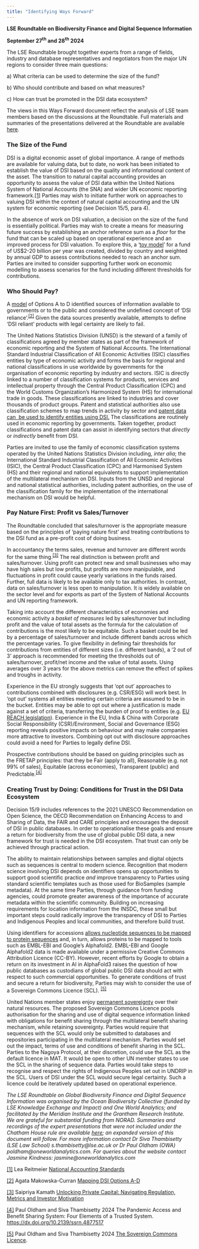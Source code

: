 ```yaml
---
title: "Identifying Ways Forward"
---
```


**LSE Roundtable on Biodiversity Finance and Digital Sequence Information**

**September 27^th^ and 28^th^ 2024**

The LSE Roundtable brought together experts from a range of fields, industry and database representatives and negotiators from the major UN regions to consider three main questions:

a\) What criteria can be used to determine the size of the fund?

b\) Who should contribute and based on what measures?

c\) How can trust be promoted in the DSI data ecosystem?

The views in this Ways Forward document reflect the analysis of LSE team members based on the discussions at the Roundtable. Full materials and summaries of the presentations delivered at the Roundtable are available [here](https://oneworldanalytics.com/biodiversity-finance-dsi/presentations.html).

### The Size of the Fund

DSI is a digital economic asset of global importance. A range of methods are available for valuing data, but to date, no work has been initiated to establish the value of DSI based on the quality and informational content of the asset. The transition to natural capital accounting provides an opportunity to assess the value of DSI data within the United Nations System of National Accounts (the SNA) and wider UN economic reporting framework.[\[1\]](#_ftn1) Parties may wish to initiate further work on approaches to valuing DSI within the context of natural capital accounting and the UN system for economic reporting (see Decision 15/5, para 4).

In the absence of work on DSI valuation, a decision on the size of the fund is essentially political. Parties may wish to create a means for measuring future success by establishing an anchor reference sum as a *floor* for the fund that can be scaled up based on operational experience and an improved process for DSI valuation. To explore this, a ‘[toy model](https://www.dropbox.com/scl/fi/571c4fm7s0a4lm8yil9bo/Kamath_TOY_MODEL_To_be_printed.xlsx?rlkey=4ppi09aipdx0xq4caeokn5ejv&st=yh4yd2im&dl=0)’ for a fund of US\$2-20 billion per year was created, divided by country and weighted by annual GDP to assess contributions needed to reach an anchor sum. Parties are invited to consider supporting further work on economic modelling to assess scenarios for the fund including different thresholds for contributions.

### Who Should Pay?

A [model](https://www.dropbox.com/scl/fi/12pytjixbvmawio869dwf/Makowska-Revenue-Model-Components-Table-PRINTED.pptx?rlkey=b8hxgviuu29gojol7bfgxzzlq&st=t0haqk1u&dl=0) of Options A to D identified sources of information available to governments or to the public and considered the undefined concept of ‘DSI reliance’.^[\[2\]](#_ftn2)^ Given the data sources presently available, attempts to define ‘DSI reliant’ products with legal certainty are likely to fail.

The United Nations Statistics Division (UNSD) is the steward of a family of classifications agreed by member states as part of the framework of economic reporting and the System of National Accounts. The International Standard Industrial Classification of All Economic Activities (ISIC) classifies entities by type of economic activity and forms the basis for regional and national classifications in use worldwide by governments for the organisation of economic reporting by industry and sectors. ISIC is directly linked to a number of classification systems for products, services and intellectual property through the Central Product Classification (CPC) and the World Customs Organization’s Harmonized System (HS) for international trade in goods. These classifications are linked to industries and cover thousands of product groups. Patent and statistical authorities also use classification schemes to map trends in activity by sector and [patent data can  be used to identify entities using DSI.](https://www.dropbox.com/scl/fi/lfhc3xcqfdsjwkchst2mb/oldham_patent_data_dsi.pptx?rlkey=8doya9np6eledpi8dnmeg6suy&st=0ylfh91d&dl=0) The classifications are routinely used in economic reporting by governments. Taken together, product classifications and patent data can assist in identifying sectors that *directly* or *indirectly* benefit from DSI.

Parties are invited to use the family of economic classification systems operated by the United Nations Statistics Division including, *inter alia*; the International Standard Industrial Classification of All Economic Activities (ISIC), the Central Product Classification (CPC) and Harmonised System (HS) and their regional and national equivalents to support implementation of the multilateral mechanism on DSI. Inputs from the UNSD and regional and national statistical authorities, including patent authorities, on the use of the classification family for the implementation of the international mechanism on DSI would be helpful.

### Pay Nature First: Profit vs Sales/Turnover

The Roundtable concluded that sales/turnover is the appropriate measure based on the principles of ‘paying nature first’ and treating contributions to the DSI fund as a pre-profit cost of doing business.

In accountancy the terms sales, revenue and turnover are different words for the same thing.^[\[3\]](#_ftn3)^ The real distinction is between profit and sales/turnover. Using profit can protect new and small businesses who may have high sales but low profits, but profits are more manipulable, and fluctuations in profit could cause yearly variations in the funds raised. Further, full data is likely to be available only to tax authorities. In contrast, data on sales/turnover is less open to manipulation. It is widely available on the sector level and for exports as part of the System of National Accounts and UN reporting framework.

Taking into account the different characteristics of economies and economic activity a *basket of measures* led by sales/turnover but including profit and the value of total assets as the formula for the calculation of contributions is the most likely to be equitable. Such a basket could be led by a percentage of sales/turnover and include different bands across which the percentage varies. To give flexibility in defining fair thresholds for contributions from entities of different sizes (i.e. different bands), a ‘2 out of 3’ approach is recommended for meeting the thresholds out of sales/turnover, profit/net income and the value of total assets. Using averages over 3 years for the above metrics can remove the effect of spikes and troughs in activity.

Experience in the EU strongly suggests that ‘opt out’ approaches to contributions combined with disclosures (e.g. CSR/ESG) will work best. In ‘opt out’ systems all entities meeting certain criteria are assumed to be in the bucket. Entities may be able to opt out where a justification is made against a set of criteria, transferring the burden of proof to entities (e.g. [EU REACH legislation](https://environment.ec.europa.eu/topics/chemicals/reach-regulation_en)). Experience in the EU, India & China with Corporate Social Responsibility (CSR)/Environment, Social and Governance (ESG) reporting reveals positive impacts on behaviour and may make companies more attractive to investors. Combining opt out with disclosure approaches could avoid a need for Parties to legally define DSI.

Prospective contributions should be based on guiding principles such as the FRETAP principles: that they be Fair (apply to all), Reasonable (e.g. not 99% of sales), Equitable (across economies), Transparent (public) and Predictable.^[\[4\]](#_ftn4)^

### Creating Trust by Doing: Conditions for Trust in the DSI Data Ecosystem

Decision 15/9 includes references to the 2021 UNESCO Recommendation on Open Science, the OECD Recommendation on Enhancing Access to and Sharing of Data, the FAIR and CARE principles and encourages the deposit of DSI in public databases. In order to operationalise these goals and ensure a return for biodiversity from the use of global public DSI data, a new framework for trust is needed in the DSI ecosystem. That trust can only be achieved through practical action.

The ability to maintain relationships between samples and digital objects such as sequences is central to modern science. Recognition that modern science involving DSI depends on identifiers opens up opportunities to support good scientific practice *and* improve transparency to Parties using standard scientific templates such as those used for BioSamples (sample metadata). At the same time Parties, through guidance from funding agencies, could promote greater awareness of the importance of accurate metadata within the scientific community. Building on increasing requirements for location information from the INSDC, these small but important steps could radically improve the transparency of DSI to Parties and Indigenous Peoples and local communities, and therefore build trust.

Using identifiers for accessions [allows nucleotide sequences to be mapped to protein sequences](https://www.dropbox.com/scl/fi/779sga69h9k8oo5fao892/oldham_data_trust_alphafold.pptx?rlkey=6eb8rfajg2hxvr3c58xeh4ejm&st=053tmw19&dl=0) and, in turn, allows proteins to be mapped to tools such as EMBL-EBI and Google’s Alphafold2. EMBL-EBI and Google Alphafold2 data is made available under a permissive Creative Commons Attribution Licence (CC-BY). However, recent efforts by Google to obtain a return on its investment in AI in AlphaFold3 raises the question of how public databases as custodians of global public DSI data should act with respect to such commercial opportunities. To generate conditions of trust and secure a return for biodiversity, Parties may wish to consider the use of a Sovereign Commons Licence (SCL). ^[\[5\]](#_ftn5)^

United Nations member states enjoy [permanent sovereignty](https://www.ohchr.org/en/instruments-mechanisms/instruments/general-assembly-resolution-1803-xvii-14-december-1962-permanent) over their natural resources. The proposed Sovereign Commons Licence pools authorisation for the sharing and use of digital sequence information linked with obligations for benefit sharing through the multilateral benefit sharing mechanism, while retaining sovereignty. Parties would require that sequences with the SCL would only be submitted to databases and repositories participating in the multilateral mechanism. Parties would set out the impact, terms of use and conditions of benefit sharing in the SCL. Parties to the Nagoya Protocol, at their discretion, could use the SCL as the default licence in MAT. It would be open to other UN member states to use the SCL in the sharing of sequence data. Parties would take steps to recognise and respect the rights of Indigenous Peoples set out in UNDRIP in the SCL. Users of DSI under the SCL would secure legal certainty. Such a licence could be iteratively updated based on operational experience.

*The LSE Roundtable on Global Biodiversity Finance and Digital Sequence Information was organised by the Ocean Biodiversity Collective (funded by LSE Knowledge Exchange and Impact) and One World Analytics; and facilitated by the Meridian Institute and the Grantham Research Institute. We are grateful for substantial funding from NORAD. Summaries and recordings of the expert presentations that were not included under the Chatham House rule are available [here](https://oneworldanalytics.com/biodiversity-finance-dsi/presentations.html); an expanded version of this document will follow. For more information contact Dr Siva Thambisetty (LSE Law School) s.thambisetty\@lse.ac.uk or Dr Paul Oldham (OWA) poldham\@oneworldanalytics.com. For queries about the website contact Jasmine Kindness: jasmine@oneworldanalytics.com*

[\[1\]](#_ftnref1) Lea Reitmeier [National Accounting Standards](https://www.dropbox.com/scl/fi/j7ggd61oasvucmyjmljw3/National-Accounting-Standards_v4.docx?rlkey=5rvzghy144dtl0yurmof7xwz0&st=41yx09n0&dl=0)

[\[2\]](#_ftnref2) Agata Makowska-Curran [Mapping DSI Options A-D](https://www.dropbox.com/scl/fi/1hrvbshoatptfi0widc5x/Makowska-Curran_DSI-Models.pptx?rlkey=8lrn2iu035d43sssr4sh0bqwi&st=q681dqfl&dl=0)

[\[3\]](#_ftnref3) Saipriya Kamath [Unlocking Private Capital: Navigating Regulation, Metrics and Investor Motivation](https://www.dropbox.com/scl/fi/m0radq2vc9apc2k1lscz7/Kamath_unlocking_private_capital.pptx?rlkey=i5kt0aji1k4etsl9v9es4vmqo&st=ew4m55xr&dl=0)

[\[4\]](#_ftnref4) Paul Oldham and Siva Thambisetty 2024 The Pandemic Access and Benefit Sharing System: Four Elements of a Trusted System. <https://dx.doi.org/10.2139/ssrn.4877517>

[\[5\]](#_ftnref5) Paul Oldham and Siva Thambisetty 2024 [The Sovereign Commons Licence](https://www.dropbox.com/scl/fi/bv46r6269o59lvj9nx2el/The-Sovereign-Commons-Licence.pdf?rlkey=rvmhwslxxn39iwwm8ijvzhu3l&st=2m7fwh4i&dl=0).

